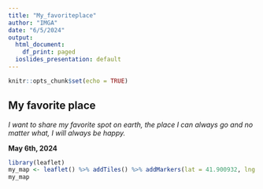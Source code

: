 ```yaml
---
title: "My_favoriteplace"
author: "IMGA"
date: "6/5/2024"
output:
  html_document:
    df_print: paged
  ioslides_presentation: default
---
```


```r
knitr::opts_chunk$set(echo = TRUE)
```

## My favorite place

*I want to share my favorite spot on earth, the place I can always go and no matter what, I will always be happy.*

**May 6th, 2024**

```r
library(leaflet)
my_map <- leaflet() %>% addTiles() %>% addMarkers(lat = 41.900932, lng = 12.483313, popup = "Make a wish: Legend says that if you throw a coin by the right hand over the left shoulder into the fountain, you will return to Rome :)") 
my_map
```